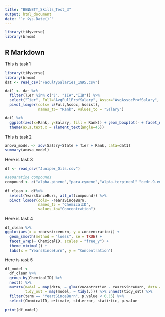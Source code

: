 ```yaml
---
title: "BENNETT_Skills_Test_3"
output: html_document
date: "`r Sys.Date()`"
---
```


```r
library(tidyverse)
library(broom)


```

## R Markdown

This is task 1
```r
library(tidyverse)
library(broom)
dat <- read_csv("FacultySalaries_1995.csv")

dat1 <- dat %>%
  filter(Tier %in% c("I", "IIA","IIB")) %>%
  select("Tier", Full="AvgFullProfSalary", Assoc="AvgAssocProfSalary", Assist="AvgAssistProfSalary", "State") %>%
  pivot_longer(cols= c(Full,Assoc, Assist),
               names_to= "Rank", values_to = "Salary")

dat1 %>%
  ggplot(aes(x=Rank, y=Salary, fill = Rank)) + geom_boxplot() + facet_wrap("Tier") + theme_minimal() + 
  theme(axis.text.x = element_text(angle=45))

```

This is task 2
```r
anova_model <- aov(Salary~State + Tier + Rank, data=dat1)
summary(anova_model)
```


Here is task 3


```r
df <- read_csv("Juniper_Oils.csv")

#separating compounds
compound <- c("alpha-pinene","para-cymene","alpha-terpineol","cedr-9-ene","alpha-cedrene","beta-cedrene","cis-thujopsene","alpha-himachalene","beta-chamigrene","cuparene","compound 1","alpha-chamigrene","widdrol","cedrol","beta-acorenol","alpha-acorenol","gamma-eudesmol","beta-eudesmol","alpha-eudesmol","cedr-8-en-13-ol","cedr-8-en-15-ol","compound 2","thujopsenal")

df_clean <- df%>%
  select(YearsSinceBurn, all_of(compound)) %>%
  pivot_longer(cols= -YearsSinceBurn,
               names_to = "ChemicalID",
               values_to="Concentration")

```
Here is task 4
```r
df_clean %>%
ggplot(aes(x = YearsSinceBurn, y = Concentration)) +
  geom_smooth(method = "loess", se = TRUE) +
  facet_wrap(~ ChemicalID, scales = "free_y") +
  theme_minimal() +
  labs(x = "YearsSinceBurn", y = "Concentration")


```



Here is task 5

```r
df_model <- 
  df_clean %>%
  group_by(ChemicalID) %>%
  nest() %>%
  mutate(model = map(data, ~ glm(Concentration ~ YearsSinceBurn, data =., family = gaussian())),
         tidy_out = map(model, ~ tidy(.))) %>% unnest(tidy_out) %>%
  filter(term == "YearsSinceBurn", p.value < 0.05) %>%
  select(ChemicalID, estimate, std.error, statistic, p.value)

print(df_model)
```









